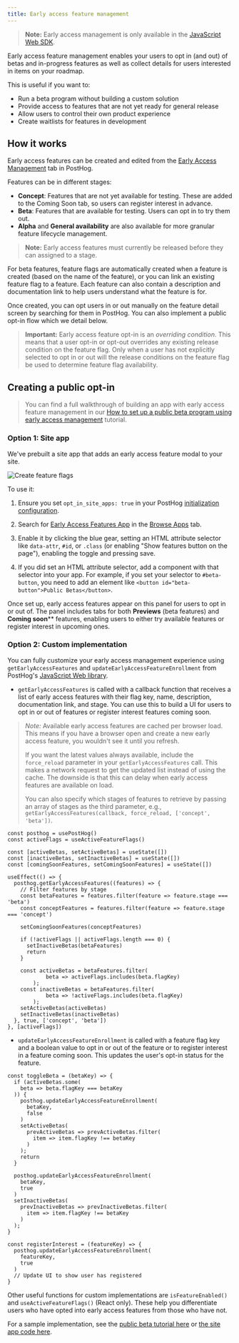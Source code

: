 ```yaml
---
title: Early access feature management
---
```



> **Note:** Early access management is only available in the [JavaScript Web SDK](/docs/libraries/js).

Early access feature management enables your users to opt in (and out) of betas and in-progress features as well as collect details for users interested in items on your roadmap.

This is useful if you want to:
- Run a beta program without building a custom solution
- Provide access to features that are not yet ready for general release
- Allow users to control their own product experience
- Create waitlists for features in development

## How it works

Early access features can be created and edited from the [Early Access Management](https://app.posthog.com/early_access_features) tab in PostHog.

Features can be in different stages:

- **Concept**: Features that are not yet available for testing. These are added to the Coming Soon tab, so users can register interest in advance.
- **Beta**: Features that are available for testing. Users can opt in to try them out.
- **Alpha** and **General availability** are also available for more granular feature lifecycle management.

> **Note:** Early access features must currently be released before they can assigned to a stage. 

For beta features, feature flags are automatically created when a feature is created (based on the name of the feature), or you can link an existing feature flag to a feature. Each feature can also contain a description and documentation link to help users understand what the feature is for.

<ProductScreenshot
    imageLight={CreateNewFeatureFlagLight} 
    imageDark={CreateNewFeatureFlagDark}
    alt="Create a feature flag" 
    classes="rounded"
/>

Once created, you can opt users in or out manually on the feature detail screen by searching for them in PostHog. You can also implement a public opt-in flow which we detail below.

> **Important:** Early access feature opt-in is an *overriding condition*. This means that a user opt-in or opt-out overrides any existing release condition on the feature flag. Only when a user has not explicitly selected to opt in or out will the release conditions on the feature flag be used to determine feature flag availability.

## Creating a public opt-in

> You can find a full walkthrough of building an app with early access feature management in our [How to set up a public beta program using early access management](/tutorials/public-beta-program) tutorial.

### Option 1: Site app

We've prebuilt a site app that adds an early access feature modal to your site. 

![Create feature flags](https://res.cloudinary.com/dmukukwp6/image/upload/v1710055416/posthog.com/contents/images/features/feature-flags/early-access-feature-demo.png)

To use it:

1. Ensure you set `opt_in_site_apps: true` in your PostHog [initialization configuration](/docs/libraries/js/config).

2. Search for [Early Access Features App](https://app.posthog.com/project/apps?name=Early%20Access) in the [Browse Apps](https://app.posthog.com/project/apps) tab.

3. Enable it by clicking the blue gear, setting an HTML attribute selector like `data-attr`, `#id`, or `.class` (or enabling "Show features button on the page"), enabling the toggle and pressing save.

<ProductScreenshot
    imageLight={SiteAppLight} 
    imageDark={SiteAppDark}
    alt="Setting up site app" 
    classes="rounded"
/>

4. If you did set an HTML attribute selector, add a component with that selector into your app. For example, if you set your selector to `#beta-button`, you need to add an element like `<button id="beta-button">Public Betas</button>`.

Once set up, early access features appear on this panel for users to opt in or out of. The panel includes tabs for both **Previews** (beta features) and **Coming soon**** features, enabling users to either try available features or register interest in upcoming ones.

### Option 2: Custom implementation

You can fully customize your early access management experience using `getEarlyAccessFeatures` and `updateEarlyAccessFeatureEnrollment` from PostHog's [JavaScript Web library](/docs/libraries/js/features#early-access-feature-management).

- `getEarlyAccessFeatures` is called with a callback function that receives a list of early access features with their flag key, name, description, documentation link, and stage. You can use this to build a UI for users to opt in or out of features or register interest features coming soon.

> *Note:* Available early access features are cached per browser load. This means if you have a browser open and create a new early access feature, you wouldn't see it until you refresh. 
> 
> If you want the latest values always available, include the `force_reload` parameter in your `getEarlyAccessFeatures` call. This makes a network request to get the updated list instead of using the cache. The downside is that this can delay when early access features are available on load.
>
> You can also specify which stages of features to retrieve by passing an array of stages as the third parameter, e.g., `getEarlyAccessFeatures(callback, force_reload, ['concept', 'beta'])`.


```react
const posthog = usePostHog()
const activeFlags = useActiveFeatureFlags()

const [activeBetas, setActiveBetas] = useState([])
const [inactiveBetas, setInactiveBetas] = useState([])
const [comingSoonFeatures, setComingSoonFeatures] = useState([])

useEffect(() => {
  posthog.getEarlyAccessFeatures((features) => {
    // Filter features by stage
    const betaFeatures = features.filter(feature => feature.stage === 'beta')
    const conceptFeatures = features.filter(feature => feature.stage === 'concept')
    
    setComingSoonFeatures(conceptFeatures)

    if (!activeFlags || activeFlags.length === 0) {
      setInactiveBetas(betaFeatures)
      return
    }

    const activeBetas = betaFeatures.filter(
			beta => activeFlags.includes(beta.flagKey)
		);
    const inactiveBetas = betaFeatures.filter(
			beta => !activeFlags.includes(beta.flagKey)
		);
    setActiveBetas(activeBetas)
    setInactiveBetas(inactiveBetas)
  }, true, ['concept', 'beta'])
}, [activeFlags])
```

- `updateEarlyAccessFeatureEnrollment` is called with a feature flag key and a boolean value to opt in or out of the feature or to register interest in a feature coming soon. This updates the user's opt-in status for the feature.

```react
const toggleBeta = (betaKey) => {
  if (activeBetas.some(
    beta => beta.flagKey === betaKey
  )) {
    posthog.updateEarlyAccessFeatureEnrollment(
      betaKey, 
      false
    )
    setActiveBetas(
      prevActiveBetas => prevActiveBetas.filter(
        item => item.flagKey !== betaKey
      )
    );
    return
  }

  posthog.updateEarlyAccessFeatureEnrollment(
    betaKey,
    true
  )
  setInactiveBetas(
    prevInactiveBetas => prevInactiveBetas.filter(
      item => item.flagKey !== betaKey
    )
  );
}

const registerInterest = (featureKey) => {
  posthog.updateEarlyAccessFeatureEnrollment(
    featureKey,
    true
  )
  // Update UI to show user has registered
}
```

Other useful functions for custom implementations are `isFeatureEnabled()` and `useActiveFeatureFlags()` (React only). These help you differentiate users who have opted into early access features from those who have not.

For a sample implementation, see the [public beta tutorial here](/tutorials/public-beta-program#creating-a-beta-opt-in-page) or [the site app code here](https://github.com/PostHog/early-access-features-app/blob/main/site.ts).
